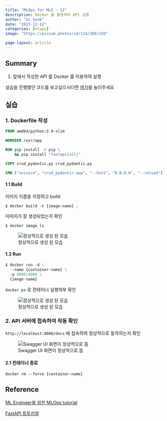 ```yaml
---
title: "MLOps for MLE - 12"
description: Docker 를 활용하여 API 실행
author: "Ui Seok"
date: "2023-12-12"
categories: [mlops]
image: "https://picsum.photos/id/114/200/150"

page-layout: article
---
```


## Summary

1. 앞에서 작성한 API 를 Docker 를 이용하여 실행

::: {.callout-note}
실습을 진행했던 코드를 보고싶으시다면 [여기](https://github.com/Ui-Seok/mlops-tutorial)를 눌러주세요
:::


## 실습

### 1. Dockerfile 작성

``` Dockerfile
FROM amd64/python:3.9-slim

WORKDIR /usr/app

RUN pip install -U pip \
    && pip install "fastapi[all]"

COPY crud_pydantic.py crud_pydantic.py

CMD ["uvicorn", "crud_pydantic:app", "--host", "0.0.0.0", "--reload"]

```

#### 1.1 Build

이미지 이름을 지정하고 build

`$ docker build -t {image-name} .`

이미지가 잘 생성되었는지 확인

`$ docker image ls`

![정상적으로 생성 된 모습](fig1.png)

#### 1.2 Run

``` python
$ docker run -d \
  --name {container-name} \
  -p 8000:8000 \
  {image-name}

```

`docker ps` 로 컨테이너 실행여부 확인

![정상적으로 생성 된 모습](fig2.png)


### 2. API 서버에 접속하여 작동 확인

`http://localhost:8000/docs` 에 접속하여 정상적으로 동작하는지 확인

![Swagger UI 화면이 정상적으로 뜸](fig3.png)

#### 2.1 컨테이너 종료

`docker rm --force {container-name}`



## Reference

[ML Engineer를 위한 MLOps tutorial](https://mlops-for-mle.github.io/tutorial/)

[FastAPI 튜토리얼](https://fastapi.tiangolo.com/tutorial/)